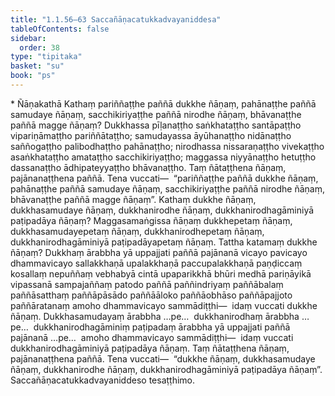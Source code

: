 ```yaml
---
title: "1.1.56–63 Saccañāṇacatukkadvayaniddesa"
tableOfContents: false
sidebar:
  order: 38
type: "tipitaka"
basket: "su"
book: "ps"
---
```



<DynamicBreadcrumb />

<Paragraph type="center" book="ps">
* Ñāṇakathā
</Paragraph>


<Division number="108" book="ps" bookNo="26" page="114">

<Paragraph number="640" book="ps">
Kathaṃ pariññaṭṭhe paññā <Emphasis>dukkhe ñāṇaṃ</Emphasis>, pahānaṭṭhe paññā <Emphasis>samudaye ñāṇaṃ</Emphasis>, sacchikiriyaṭṭhe paññā <Emphasis>nirodhe ñāṇaṃ</Emphasis>, bhāvanaṭṭhe paññā <Emphasis>magge ñāṇaṃ</Emphasis>? Dukkhassa pīḷanaṭṭho saṅkhataṭṭho santāpaṭṭho vipariṇāmaṭṭho pariññātaṭṭho; samudayassa āyūhanaṭṭho nidānaṭṭho saññogaṭṭho palibodhaṭṭho pahānaṭṭho; nirodhassa nissaraṇaṭṭho vivekaṭṭho asaṅkhataṭṭho amataṭṭho sacchikiriyaṭṭho; maggassa niyyānaṭṭho hetuṭṭho dassanaṭṭho ādhipateyyaṭṭho bhāvanaṭṭho. Taṃ ñātaṭṭhena ñāṇaṃ, pajānanaṭṭhena paññā. Tena vuccati—  “pariññaṭṭhe paññā dukkhe ñāṇaṃ, pahānaṭṭhe paññā samudaye ñāṇaṃ, sacchikiriyaṭṭhe paññā nirodhe ñāṇaṃ, bhāvanaṭṭhe paññā magge ñāṇaṃ”.
</Paragraph>

</Division>
<Division number="109" book="ps" bookNo="26" page="114">

<Paragraph number="641" book="ps">
Kathaṃ <Emphasis>dukkhe ñāṇaṃ, dukkhasamudaye ñāṇaṃ, dukkhanirodhe ñāṇaṃ, dukkhanirodhagāminiyā paṭipadāya ñāṇaṃ</Emphasis>? Maggasamaṅgissa ñāṇaṃ dukkhepetaṃ ñāṇaṃ, dukkhasamudayepetaṃ ñāṇaṃ, dukkhanirodhepetaṃ ñāṇaṃ, dukkhanirodhagāminiyā paṭipadāyapetaṃ ñāṇaṃ.
</Paragraph>

<Paragraph number="642" book="ps">
Tattha katamaṃ dukkhe ñāṇaṃ? Dukkhaṃ ārabbha yā uppajjati paññā pajānanā vicayo pavicayo dhammavicayo sallakkhaṇā upalakkhaṇā paccupalakkhaṇā paṇḍiccaṃ kosallaṃ nepuññaṃ vebhabyā cintā upaparikkhā bhūri medhā pariṇāyikā vipassanā sampajaññaṃ patodo paññā paññindriyaṃ paññābalaṃ paññāsatthaṃ paññāpāsādo paññāāloko paññāobhāso paññāpajjoto paññāratanaṃ amoho dhammavicayo sammādiṭṭhi—  idaṃ vuccati dukkhe ñāṇaṃ. Dukkhasamudayaṃ ārabbha …pe…  dukkhanirodhaṃ ārabbha …pe…  dukkhanirodhagāminiṃ paṭipadaṃ ārabbha yā uppajjati paññā pajānanā …pe…  amoho dhammavicayo sammādiṭṭhi—  idaṃ vuccati dukkhanirodhagāminiyā paṭipadāya ñāṇaṃ. Taṃ ñātaṭṭhena ñāṇaṃ, pajānanaṭṭhena paññā. Tena vuccati—  “dukkhe ñāṇaṃ, dukkhasamudaye ñāṇaṃ, dukkhanirodhe ñāṇaṃ, dukkhanirodhagāminiyā paṭipadāya ñāṇaṃ”.

</Paragraph>
</Division>

<Paragraph number="643" type="center" book="ps">
Saccañāṇacatukkadvayaniddeso tesaṭṭhimo.
</Paragraph>